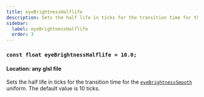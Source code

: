 ```yaml
---
title: eyeBrightnessHalflife
description: Sets the half life in ticks for the transition time for the eyeBrightnessSmooth uniform.
sidebar:
  label: eyeBrightnessHalflife
  order: 3
---
```


### `const float eyeBrightnessHalflife = 10.0;`

#### Location: any glsl file

Sets the half life in ticks for the transition time for the [`eyeBrightnessSmooth`](/reference/uniforms/general/eyebrightnesssmooth) uniform. The default value is 10 ticks.